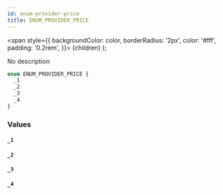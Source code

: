 ```yaml
---
id: enum-provider-price
title: ENUM_PROVIDER_PRICE
---
```


<span
style={{
      backgroundColor: color,
      borderRadius: '2px',
      color: '#fff',
      padding: '0.2rem',
    }}>
{children}
</span>
);

No description

```graphql
enum ENUM_PROVIDER_PRICE {
  _1
  _2
  _3
  _4
}
```

### Values

#### `_1`

#### `_2`

#### `_3`

#### `_4`
